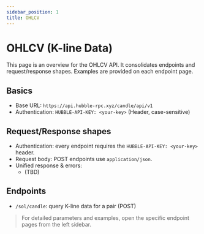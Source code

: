 ```yaml
---
sidebar_position: 1
title: OHLCV
---
```


# OHLCV (K-line Data)

This page is an overview for the OHLCV API. It consolidates endpoints and request/response shapes. Examples are provided on each endpoint page.

## Basics
- Base URL: `https://api.hubble-rpc.xyz/candle/api/v1`
- Authentication: `HUBBLE-API-KEY: <your-key>` (Header, case-sensitive)

<a id="request-response-variants"></a>
## Request/Response shapes
- Authentication: every endpoint requires the `HUBBLE-API-KEY: <your-key>` header.
- Request body: POST endpoints use `application/json`.
- Unified response & errors:
  - (TBD)

## Endpoints
- `/sol/candle`: query K-line data for a pair (POST)

> For detailed parameters and examples, open the specific endpoint pages from the left sidebar.
